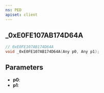 ```yaml
---
ns: PED
apiset: client
---
```

## _0xE0FE107AB174D64A

```c
// 0xE0FE107AB174D64A
void _0xE0FE107AB174D64A(Any p0, Any p1);
```


## Parameters
* **p0**:
* **p1**: